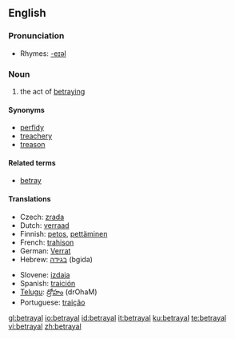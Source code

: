 ==English==

===Pronunciation===
*Rhymes: [[Rhymes:English:-eɪəl|-eɪəl]]

===Noun===
{{en-noun}}

# the act of [[betray]]ing

====Synonyms====
*[[perfidy]]
*[[treachery]]
*[[treason]]

====Related terms====
*[[betray]]

====Translations====
{{trans-top|act of betraying}}
*Czech: [[zrada]] {{f}}
*Dutch: [[verraad]] {{n}}
*Finnish: [[petos]], [[pettäminen]]
*French: [[trahison]] {{m}}
*German: [[Verrat]] {{m}}
*Hebrew: [[בגידה]] (bgida) {{f}}
{{trans-mid}}
*Slovene: [[izdaja]] {{f}}
*Spanish: [[traición]]
*[[Telugu]]: [[ద్రోహం]] (drOhaM)
*Portuguese: [[traição]] {{f}}
{{trans-bottom}}

[[gl:betrayal]]
[[io:betrayal]]
[[id:betrayal]]
[[it:betrayal]]
[[ku:betrayal]]
[[te:betrayal]]
[[vi:betrayal]]
[[zh:betrayal]]